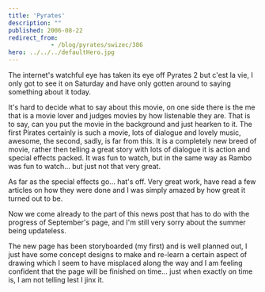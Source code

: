 ```yaml
---
title: 'Pyrates'
description: ""
published: 2006-08-22
redirect_from: 
            - /blog/pyrates/swizec/386
hero: ../../../defaultHero.jpg
---
```


The internet's watchful eye has taken its eye off Pyrates 2 but c'est la vie, I only got to see it on Saturday and have only gotten around to saying something about it today.  

It's hard to decide what to say about this movie, on one side there is the me that is a movie lover and judges movies by how listenable they are. That is to say, can you put the movie in the background and just hearken to it. The first Pirates certainly is such a movie, lots of dialogue and lovely music, awesome, the second, sadly, is far from this. It is a completely new breed of movie, rather then telling a great story with lots of dialogue it is action and special effects packed. It was fun to watch, but in the same way as Rambo was fun to watch... but just not that very great.  

As far as the special effects go... hat's off. Very great work, have read a few articles on how they were done and I was simply amazed by how great it turned out to be.  

Now we come already to the part of this news post that has to do with the progress of September's page, and I'm still very sorry about the summer being updateless.  

The new page has been storyboarded (my first) and is well planned out, I just have some concept designs to make and re-learn a certain aspect of drawing which I seem to have misplaced along the way and I am feeling confident that the page will be finished on time... just when exactly on time is, I am not telling lest I jinx it.
